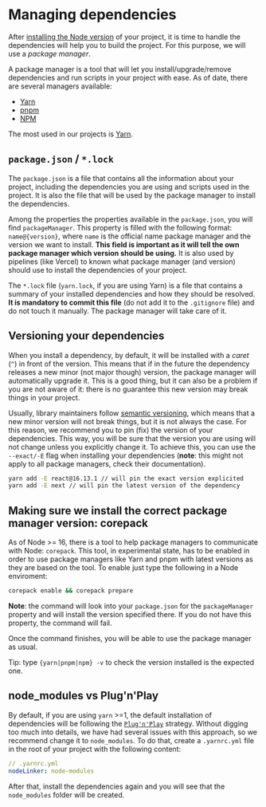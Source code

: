 
<Meta title="project-setup/Managing dependencies" />

# Managing dependencies

After [installing the Node version](/docs/project-setup-node-versioning--docs) of your project, it is time to handle the dependencies will help
you to build the project. For this purpose, we will use a _package manager_.

A package manager is a tool that will let you install/upgrade/remove dependencies and run scripts in your project with ease. As of date, there are several managers available:

- [Yarn](https://yarnpkg.com/getting-started)
- [pnpm](https://pnpm.io/installation)
- [NPM](https://www.npmjs.com/)

The most used in our projects is [Yarn](https://yarnpkg.com/getting-started).

## `package.json` / `*.lock`

The `package.json` is a file that contains all the information about your project, including the dependencies you are using and scripts used in the project.
It is also the file that will be used by the package manager to install the dependencies.

Among the properties the properties available in the `package.json`, you will find `packageManager`. This property is filled with the following format: `name@{version}`, where `name` is
the official name package manager and the version we want to install. **This field is important as it will tell the own package manager which version should be using.** It is also used by pipelines
(like Vercel) to known what package manager (and version) should use to install the dependencies of your project.

The `*.lock` file (`yarn.lock`, if you are using Yarn) is a file that contains a summary of your installed dependencies and how they should be resolved.
**It is mandatory to commit this file** (do not add it to the `.gitignore` file) and do not touch it manually. The package manager will take care of it.

## Versioning your dependencies

When you install a dependency, by default, it will be installed with a _caret_ (`^`) in front of the version. This means that if in the future the dependency releases a new minor (not major though) version,
the package manager will automatically upgrade it. This is a good thing, but it can also be a problem if you are not aware of it: there is no guarantee this new version may break things in your project.

Usually, library maintainers follow [semantic versioning](https://semver.org/), which means that a new minor version will not break things, but it is not always the case. For this reason, we recommend you to
pin (fix) the version of your dependencies. This way, you will be sure that the version you are using will not change unless you explicitly change it. To achieve this, you can use the `--exact/-E` flag when installing
your dependencies (**note**: this might not apply to all package managers, check their documentation).

```bash
yarn add -E react@16.13.1 // will pin the exact version explicited
yarn add -E next // will pin the latest version of the dependency
```

## Making sure we install the correct package manager version: corepack

As of Node >= 16, there is a tool to help package managers to communicate with Node: `corepack`. This tool, in experimental state, has to be enabled in order to use package managers
like Yarn and pnpm with latest versions as they are based on the tool. To enable just type the following in a Node enviroment:

```bash
corepack enable && corepack prepare
```

**Note**: the command will look into your `package.json` for the `packageManager` property and will install the version specified there. If you do not have this property, the command will fail.

Once the command finishes, you will be able to use the package manager as usual.

Tip: type `{yarn|pnpm|npm} -v` to check the version installed is the expected one.

## node_modules vs Plug'n'Play

By default, if you are using `yarn` >=1, the default installation of dependencies will be following the [`Plug'n'Play`](https://yarnpkg.com/features/pnp) strategy. Without digging too much into details,
we have had several issues with this approach, so we recommend change it to `node_modules`. To do that, create a `.yarnrc.yml` file in the root of your project with the following content:

```yaml
// .yarnrc.yml
nodeLinker: node-modules
```

After that, install the dependencies again and you will see that the `node_modules` folder will be created.
